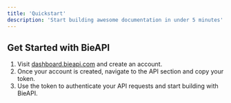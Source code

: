 ```yaml
---
title: 'Quickstart'
description: 'Start building awesome documentation in under 5 minutes'
---
```



## Get Started with BieAPI

1. Visit [dashboard.bieapi.com](https://dashboard.bieapi.com) and create an account.
2. Once your account is created, navigate to the API section and copy your token.
3. Use the token to authenticate your API requests and start building with BieAPI.
